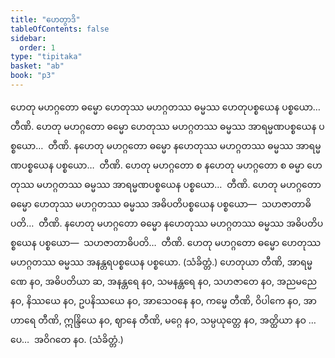 ```yaml
---
title: "ဟေတွာဒိ"
tableOfContents: false
sidebar:
  order: 1
type: "tipitaka"
basket: "ab"
book: "p3"
---
```



<DynamicBreadcrumb />

<Division number="367" book="p3" e="ch" v="39" p="278">

<Paragraph number="781" book="p3">
ဟေတု မဟဂ္ဂတော ဓမ္မော ဟေတုဿ မဟဂ္ဂတဿ ဓမ္မဿ ဟေတုပစ္စယေန ပစ္စယော…  တီဏိ.
</Paragraph>

<Paragraph number="782" book="p3">
ဟေတု မဟဂ္ဂတော ဓမ္မော ဟေတုဿ မဟဂ္ဂတဿ ဓမ္မဿ အာရမ္မဏပစ္စယေန ပစ္စယော…  တီဏိ.
</Paragraph>

<Paragraph number="783" book="p3">
နဟေတု မဟဂ္ဂတော ဓမ္မော နဟေတုဿ မဟဂ္ဂတဿ ဓမ္မဿ အာရမ္မဏပစ္စယေန ပစ္စယော…  တီဏိ.
</Paragraph>

<Paragraph number="784" book="p3">
ဟေတု မဟဂ္ဂတော စ နဟေတု မဟဂ္ဂတော စ ဓမ္မာ ဟေတုဿ မဟဂ္ဂတဿ ဓမ္မဿ အာရမ္မဏပစ္စယေန ပစ္စယော…  တီဏိ.
</Paragraph>

<Paragraph number="785" book="p3">
ဟေတု မဟဂ္ဂတော ဓမ္မော ဟေတုဿ မဟဂ္ဂတဿ ဓမ္မဿ အဓိပတိပစ္စယေန ပစ္စယော—  သဟဇာတာဓိပတိ…  တီဏိ.
</Paragraph>

<Paragraph number="786" book="p3">
နဟေတု မဟဂ္ဂတော ဓမ္မော နဟေတုဿ မဟဂ္ဂတဿ ဓမ္မဿ အဓိပတိပစ္စယေန ပစ္စယော—  သဟဇာတာဓိပတိ…  တီဏိ.
</Paragraph>

<Paragraph number="787" book="p3">
ဟေတု မဟဂ္ဂတော ဓမ္မော ဟေတုဿ မဟဂ္ဂတဿ ဓမ္မဿ အနန္တရပစ္စယေန ပစ္စယော. (သံခိတ္တံ.)
</Paragraph>

</Division>
<Division number="368" book="p3" e="ch" v="39" p="279">

<Paragraph number="788" book="p3">
ဟေတုယာ တီဏိ, အာရမ္မဏေ နဝ, အဓိပတိယာ ဆ, အနန္တရေ နဝ, သမနန္တရေ နဝ, သဟဇာတေ နဝ, အညမညေ နဝ, နိဿယေ နဝ, ဥပနိဿယေ နဝ, အာသေဝနေ နဝ, ကမ္မေ တီဏိ, ဝိပါကေ နဝ, အာဟာရေ တီဏိ, ဣန္ဒြိယေ နဝ, ဈာနေ တီဏိ, မဂ္ဂေ နဝ, သမ္ပယုတ္တေ နဝ, အတ္ထိယာ နဝ …ပေ…  အဝိဂတေ နဝ. (သံခိတ္တံ.)
</Paragraph>
</Division>